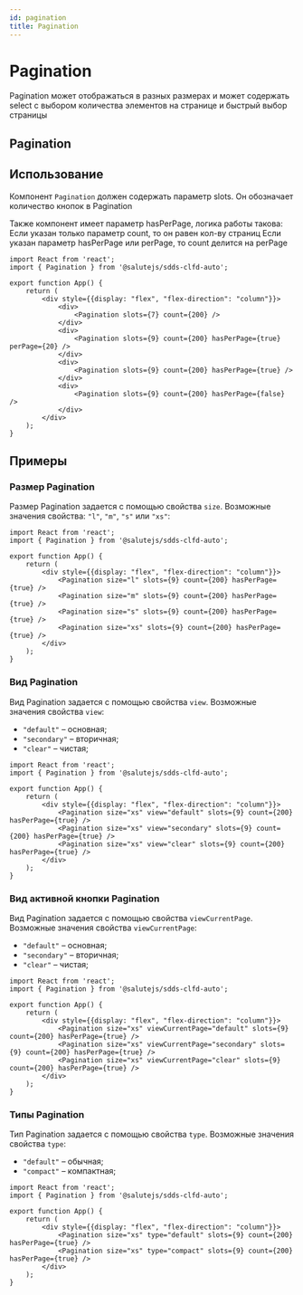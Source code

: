 ```yaml
---
id: pagination
title: Pagination
---
```



# Pagination

Pagination может отображаться в разных размерах и может содержать select с выбором количества элементов на странице и быстрый выбор страницы

## Pagination
<Description name="Pagination" />
<PropsTable name="Pagination" exclude={['css', 'focused']} />

## Использование
Компонент `Pagination` должен содержать параметр slots. Он обозначает количество кнопок в Pagination

Также компонент имеет параметр hasPerPage, логика работы такова:
Если указан только параметр count, то он равен кол-ву страниц
Если указан параметр hasPerPage или perPage, то count делится на perPage

```tsx live
import React from 'react';
import { Pagination } from '@salutejs/sdds-clfd-auto';

export function App() {
    return (
        <div style={{display: "flex", "flex-direction": "column"}}>
            <div>
                <Pagination slots={7} count={200} />
            </div>
            <div>
                <Pagination slots={9} count={200} hasPerPage={true} perPage={20} />
            </div>
            <div>
                <Pagination slots={9} count={200} hasPerPage={true} />
            </div>
            <div>
                <Pagination slots={9} count={200} hasPerPage={false} />
            </div>
        </div>
    );
}
```

## Примеры

### Размер Pagination
Размер Pagination задается с помощью свойства `size`. Возможные значения свойства: `"l"`, `"m"`, `"s"` или `"xs"`:

```tsx live
import React from 'react';
import { Pagination } from '@salutejs/sdds-clfd-auto';

export function App() {
    return (
        <div style={{display: "flex", "flex-direction": "column"}}>
            <Pagination size="l" slots={9} count={200} hasPerPage={true} />
            <Pagination size="m" slots={9} count={200} hasPerPage={true} />
            <Pagination size="s" slots={9} count={200} hasPerPage={true} />
            <Pagination size="xs" slots={9} count={200} hasPerPage={true} />
        </div>
    );
}
```

### Вид Pagination
Вид Pagination задается с помощью свойства `view`. Возможные значения свойства `view`:
+ `"default"` – основная;
+ `"secondary"` – вторичная;
+ `"clear"` – чистая;

```tsx live
import React from 'react';
import { Pagination } from '@salutejs/sdds-clfd-auto';

export function App() {
    return (
        <div style={{display: "flex", "flex-direction": "column"}}>
            <Pagination size="xs" view="default" slots={9} count={200} hasPerPage={true} />
            <Pagination size="xs" view="secondary" slots={9} count={200} hasPerPage={true} />
            <Pagination size="xs" view="clear" slots={9} count={200} hasPerPage={true} />
        </div>
    );
}
```

### Вид активной кнопки Pagination
Вид Pagination задается с помощью свойства `viewCurrentPage`. Возможные значения свойства `viewCurrentPage`:
+ `"default"` – основная;
+ `"secondary"` – вторичная;
+ `"clear"` – чистая;

```tsx live
import React from 'react';
import { Pagination } from '@salutejs/sdds-clfd-auto';

export function App() {
    return (
        <div style={{display: "flex", "flex-direction": "column"}}>
            <Pagination size="xs" viewCurrentPage="default" slots={9} count={200} hasPerPage={true} />
            <Pagination size="xs" viewCurrentPage="secondary" slots={9} count={200} hasPerPage={true} />
            <Pagination size="xs" viewCurrentPage="clear" slots={9} count={200} hasPerPage={true} />
        </div>
    );
}
```

### Типы Pagination
Тип Pagination задается с помощью свойства `type`. Возможные значения свойства `type`:
+ `"default"` – обычная;
+ `"compact"` – компактная;

```tsx live
import React from 'react';
import { Pagination } from '@salutejs/sdds-clfd-auto';

export function App() {
    return (
        <div style={{display: "flex", "flex-direction": "column"}}>
            <Pagination size="xs" type="default" slots={9} count={200} hasPerPage={true} />
            <Pagination size="xs" type="compact" slots={9} count={200} hasPerPage={true} />
        </div>
    );
}
```

